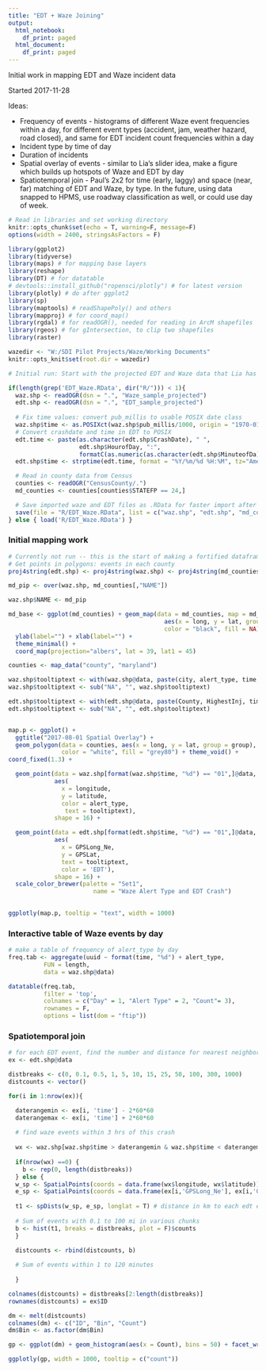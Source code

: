 ```yaml
---
title: "EDT + Waze Joining"
output:
  html_notebook:
    df_print: paged
  html_document:
    df_print: paged
---
```


Initial work in mapping EDT and Waze incident data

Started 2017-11-28

Ideas:

- Frequency of events - histograms of different Waze event frequencies within a day, for different event types (accident, jam, weather hazard, road closed), and same for EDT incident count frequencies within a day
- Incident type by time of day
- Duration of incidents
- Spatial overlay of events - similar to Lia's slider idea, make a figure which builds up hotspots of Waze and EDT by day
- Spatiotemporal join - Paul's 2x2 for time (early, laggy) and space (near, far) matching of EDT and Waze, by type. In the future, using data snapped to HPMS, use roadway classification as well, or could use day of week.


```r
# Read in libraries and set working directory
knitr::opts_chunk$set(echo = T, warning=F, message=F)
options(width = 2400, stringsAsFactors = F)

library(ggplot2)
library(tidyverse)
library(maps) # for mapping base layers
library(reshape)
library(DT) # for datatable
# devtools::install_github("ropensci/plotly") # for latest version
library(plotly) # do after ggplot2
library(sp)
library(maptools) # readShapePoly() and others
library(mapproj) # for coord_map()
library(rgdal) # for readOGR(), needed for reading in ArcM shapefiles
library(rgeos) # for gIntersection, to clip two shapefiles
library(raster)

wazedir <- "W:/SDI Pilot Projects/Waze/Working Documents"
knitr::opts_knit$set(root.dir = wazedir) 
```

```r
# Initial run: Start with the projected EDT and Waze data that Lia has prepared. It appears this is just the one week of August data for MD; use aa pilot, expand to other periods after. Clean these data and save as .RData. If already done, load the processed data.

if(length(grep('EDT_Waze.RData', dir("R/"))) < 1){
  waz.shp <- readOGR(dsn = ".", "Waze_sample_projected")
  edt.shp <- readOGR(dsn = ".", "EDT_sample_projected")
  
  # Fix time values: convert pub_millis to usable POSIX date class
  waz.shp$time <- as.POSIXct(waz.shp$pub_millis/1000, origin = "1970-01-01", tz="America/New_York")
  # Convert crashdate and time in EDT to POSIX
  edt.time <- paste(as.character(edt.shp$CrashDate), " ",
                    edt.shp$HourofDay, ":",
                    formatC(as.numeric(as.character(edt.shp$MinuteofDa)), width = 2, flag = "0"), sep = "")
  edt.shp$time <- strptime(edt.time, format = "%Y/%m/%d %H:%M", tz="America/New_York")

  # Read in county data from Census
  counties <- readOGR("CensusCounty/.")
  md_counties <- counties[counties$STATEFP == 24,]

  # Save imported waze and EDT files as .RData for faster import after the first time
  save(file = "R/EDT_Waze.RData", list = c("waz.shp", "edt.shp", "md_counties"))
} else { load('R/EDT_Waze.RData') }


```

### Initial mapping work

```r
# Currently not run -- this is the start of making a fortified dataframe for ggplot mapping, to turn into a plotly map.
# Get points in polygons: events in each county
proj4string(edt.shp) <- proj4string(waz.shp) <- proj4string(md_counties)

md_pip <- over(waz.shp, md_counties[,"NAME"])

waz.shp$NAME <- md_pip

md_base <- ggplot(md_counties) + geom_map(data = md_counties, map = md_counties,
                                            aes(x = long, y = lat, group = group, map_id = id),
                                            color = "black", fill = NA) +
  ylab(label="") + xlab(label="") +
  theme_minimal() +
  coord_map(projection="albers", lat = 39, lat1 = 45)
```

```r
counties <- map_data("county", "maryland")

waz.shp$tooltiptext <- with(waz.shp@data, paste(city, alert_type, time, sep = "\n"))
waz.shp$tooltiptext <- sub("NA", "", waz.shp$tooltiptext)

edt.shp$tooltiptext <- with(edt.shp@data, paste(County, HighestInj, time, sep = "\n"))
edt.shp$tooltiptext <- sub("NA", "", edt.shp$tooltiptext)


map.p <- ggplot() +
  ggtitle("2017-08-01 Spatial Overlay") +
  geom_polygon(data = counties, aes(x = long, y = lat, group = group), 
               color = "white", fill = "grey80") + theme_void() +
coord_fixed(1.3) +

  geom_point(data = waz.shp[format(waz.shp$time, "%d") == "01",]@data, # 2017-08-01 first
             aes(
               x = longitude, 
               y = latitude, 
               color = alert_type,
                text = tooltiptext),
             shape = 16) +

  geom_point(data = edt.shp[format(edt.shp$time, "%d") == "01",]@data, # 2017-08-01 first
             aes(
               x = GPSLong_Ne, 
               y = GPSLat, 
               text = tooltiptext,
               color = 'EDT'),
             shape = 16) +
  scale_color_brewer(palette = "Set1",
                        name = "Waze Alert Type and EDT Crash")

  
ggplotly(map.p, tooltip = "text", width = 1000)

```

### Interactive table of Waze events by day 

```r
# make a table of frequency of alert_type by day
freq.tab <- aggregate(uuid ~ format(time, "%d") + alert_type,
          FUN = length,
          data = waz.shp@data)

datatable(freq.tab,
          filter = 'top',
          colnames = c("Day" = 1, "Alert Type" = 2, "Count"= 3),
          rownames = F,
          options = list(dom = "ftip"))
```


### Spatiotemporal join

```r

# for each EDT event, find the number and distance for nearest neighbors in space and time from Waze data
ex <- edt.shp@data

distbreaks <- c(0, 0.1, 0.5, 1, 5, 10, 15, 25, 50, 100, 300, 1000)
distcounts <- vector()

for(i in 1:nrow(ex)){

  daterangemin <- ex[i, 'time'] - 2*60*60
  daterangemax <- ex[i, 'time'] + 2*60*60
    
  # find waze events within 3 hrs of this crash
  
  wx <- waz.shp[waz.shp$time > daterangemin & waz.shp$time < daterangemax,]
  
  if(nrow(wx) ==0) {
    b <- rep(0, length(distbreaks))
  } else {
  w_sp <- SpatialPoints(coords = data.frame(wx$longitude, wx$latitude))
  e_sp <- SpatialPoints(coords = data.frame(ex[i,'GPSLong_Ne'], ex[i,'GPSLat']))
  
  t1 <- spDists(w_sp, e_sp, longlat = T) # distance in km to each edt event
  
  # Sum of events with 0.1 to 100 mi in various chunks
  b <- hist(t1, breaks = distbreaks, plot = F)$counts
  }

  distcounts <- rbind(distcounts, b)
  
  # Sum of events within 1 to 120 minutes
  
  }

colnames(distcounts) = distbreaks[2:length(distbreaks)]
rownames(distcounts) = ex$ID

dm <- melt(distcounts)
colnames(dm) <- c("ID", "Bin", "Count")
dm$Bin <- as.factor(dm$Bin)

gp <- ggplot(dm) + geom_histogram(aes(x = Count), bins = 50) + facet_wrap(~Bin) + ylab("Frequency") + xlab("Count of Waze Events")

ggplotly(gp, width = 1000, tooltip = c("count"))

```